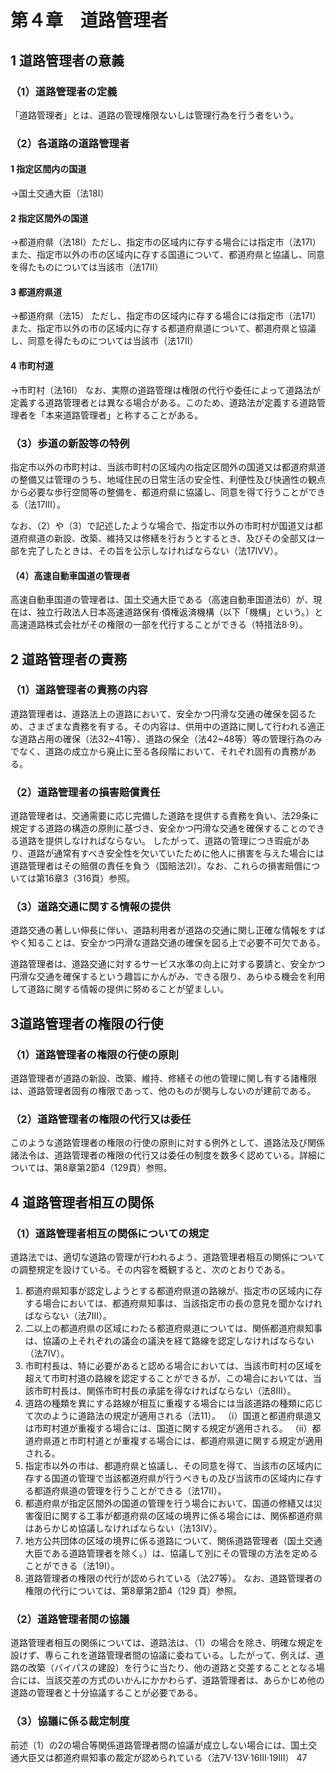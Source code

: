 
# 第４章　道路管理者


## 1 道路管理者の意義

### （1）道路管理者の定義

「道路管理者」とは、道路の管理権限ないしは管理行為を行う者をいう。

### （2）各道路の道路管理者

#### 1 指定区間内の国道
→国土交通大臣（法18I）

#### 2 指定区間外の国道
→都道府県（法18I）ただし、指定市の区域内に存する場合には指定市（法17I）また、指定市以外の市の区域内に存する国道について、都道府県と協議し、同意を得たものについては当該市（法17Ⅱ）

#### 3 都道府県道
→都道府県（法15）
ただし、指定市の区域内に存する場合には指定市（法17I）また、指定市以外の市の区域内に存する都道府県道について、都道府県と協議し、同意を得たものについては当該市（法17Ⅱ）

#### 4 市町村道
→市町村（法16I）
なお、実際の道路管理は権限の代行や委任によって道路法が定義する道路管理者とは異なる場合がある。このため、道路法が定義する道路管理者を「本来道路管理者」と称することがある。

### （3）歩道の新設等の特例

指定市以外の市町村は、当該市町村の区域内の指定区間外の国道又は都道府県道の整備又は管理のうち、地域住民の日常生活の安全性、利便性及び快適性の観点から必要な歩行空間等の整備を、都道府県に協議し、同意を得て行うことができる（法17Ⅲ）。

なお、（2）や（3）で記述したような場合で、指定市以外の市町村が国道又は都道府県道の新設、改築、維持又は修繕を行おうとするとき、及びその全部又は一部を完了したときは、その旨を公示しなければならない（法17ⅣV）。

#### （4）高速自動車国道の管理者

高速自動車国道の管理者は、国土交通大臣である（高速自動車国道法6）が、現在は、独立行政法人日本高速道路保有·債権返済機構（以下「機構」という。）と高速道路株式会社がその権限の一部を代行することができる（特措法8·9）。

## 2 道路管理者の責務

### （1）道路管理者の責務の内容

道路管理者は、道路法上の道路において、安全かつ円滑な交通の確保を図るため、さまざまな責務を有する。その内容は、供用中の道路に関して行われる適正な道路占用の確保（法32~41等）、道路の保全（法42~48等）等の管理行為のみでなく、道路の成立から廃止に至る各段階において、それぞれ固有の責務がある。

### （2）道路管理者の損害賠償責任

道路管理者は、交通需要に応じ完備した道路を提供する責務を負い、法29条に規定する道路の構造の原則に基づき、安全かつ円滑な交通を確保することのできる道路を提供しなければならない。
したがって、道路の管理につき瑕疵があり、道路が通常有すべき安全性を欠いていたために他人に損害を与えた場合には道路管理者はその賠償の責任を負う（国賠法2Ⅰ）。なお、これらの損害賠償については第16章3（316頁）参照。

### （3）道路交通に関する情報の提供

道路交通の著しい伸長に伴い、道路利用者が道路の交通に関し正確な情報をすばやく知ることは、安全かつ円滑な道路交通の確保を図る上で必要不可欠である。

道路管理者は、道路交通に対するサービス水準の向上に対する要請と、安全かつ円滑な交通を確保するという趣旨にかんがみ、できる限り、あらゆる機会を利用して道路に関する情報の提供に努めることが望ましい。


## 3道路管理者の権限の行使

### （1）道路管理者の権限の行使の原則

道路管理者が道路の新設、改築、維持、修繕その他の管理に関し有する諸権限は、道路管理者固有の権限であって、他のものが関与しないのが建前である。

### （2）道路管理者の権限の代行又は委任

このような道路管理者の権限の行使の原則に対する例外として、道路法及び関係諸法令は、道路管理者の権限の代行又は委任の制度を数多く認めている。詳細については、第8章第2節4（129頁）参照。

## 4 道路管理者相互の関係

### （1）道路管理者相互の関係についての規定

道路法では、適切な道路の管理が行われるよう、道路管理者相互の関係についての調整規定を設けている。その内容を概観すると、次のとおりである。

1. 都道府県知事が認定しようとする都道府県道の路線が、指定市の区域内に存する場合においては、都道府県知事は、当該指定市の長の意見を聞かなければならない（法7Ⅲ）。
2. 二以上の都道府県の区域にわたる都道府県道については、関係都道府県知事は、協議の上それぞれの議会の議決を経て路線を認定しなければならない（法7Ⅳ）。
3. 市町村長は、特に必要があると認める場合においては、当該市町村の区域を超えて市町村道の路線を認定することができるが、この場合においては、当該市町村長は、関係市町村長の承諾を得なければならない（法8Ⅲ）。
4. 道路の種類を異にする路線が相互に重複する場合には当該道路の種類に応じて次のように道路法の規定が適用される（法11）。
（i）国道と都道府県道又は市町村道が重複する場合には、国道に関する規定が適用される。
（ii）都道府県道と市町村道とが重複する場合には、都道府県道に関する規定が適用される。
5. 指定市以外の市は、都道府県と協議し、その同意を得て、当該市の区域内に存する国道の管理で当該都道府県が行うべきもの及び当該市の区域内に存する都道府県道の管理を行うことができる（法17Ⅱ）。
6. 都道府県が指定区間外の国道の管理を行う場合において、国道の修繕又は災害復旧に関する工事が都道府県の区域の境界に係る場合には、関係都道府県はあらかじめ協議しなければならない（法13Ⅳ）。
7. 地方公共団体の区域の境界に係る道路について、関係道路管理者（国土交通大臣である道路管理者を除く。）は、協議して別にその管理の方法を定めることができる（法19Ⅰ）。
8. 道路管理者の権限の代行が認められている（法27等）。
なお、道路管理者の権限の代行については、第8章第2節4（129
頁）参照。

### （2）道路管理者間の協議

道路管理者相互の関係については、道路法は、（1）の場合を除き、明確な規定を設けず、専らこれを道路管理者間の協議に委ねている。したがって、例えば、道路の改築（バイパスの建設）を行うに当たり、他の道路と交差することとなる場合には、当該交差の方式のいかんにかかわらず、道路管理者は、あらかじめ他の道路の管理者と十分協議することが必要である。

### （3）協議に係る裁定制度

前述（1）の2の場合等関係道路管理者間の協議が成立しない場合には、国土交通大臣又は都道府県知事の裁定が認められている（法7V·13V·16Ⅲ·19Ⅲ）
47